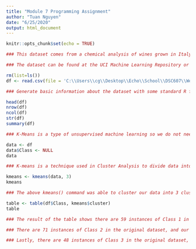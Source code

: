 ---
title: "Module 7 Programming Assignment"
author: "Tuan Nguyen"
date: "6/25/2020"
output: html_document
---

```{r setup, include=FALSE}
knitr::opts_chunk$set(echo = TRUE)
```


```{r IMPORT DATASET}
### This dataset comes from a chemical analysis of wines grown in Italy but derived from three different cultivars. I will use unsupervised machine learning (K-Means Clustering) to identify which of the three cultivars each data instance would be clusted in.

### The dataset can be found at the UCI Machine Learning Repository or at this link: https://archive.ics.uci.edu/ml/datasets/Wine

rm(list=ls())
df <- read.csv(file = 'C:\\Users\\cg\\Desktop\\Echo\\School\\DSC607\\Week 7\\wine.csv')
```

```{r BASIC INFO}
### Generate basic information about the dataset with some standard R functions

head(df)
nrow(df)
ncol(df)
str(df)
summary(df)
```

```{r Preprocessing}
### K-Means is a type of unsupervised machine learning so we do not need the "Class" attribute in our data. A new data frame called "data" is created without this "Class" atribute.

data <- df
data$Class <- NULL
data
```


``` {R K Means}
### K-means is a technique used in Cluster Analysis to divide data into clusters that are meaningful or useful. The goal of K-means and cluster analysis, in general, is to group data objects in clusters so the objects within a cluster are similar to each other while different from objects in other clusters. In R, we would use the kmeans() command, with two arguments. The first argument is the name of our data frame, and the second argument is the number of clusters we would like to cluster our data into. Since our original dataset contained three different classes, we will cluster our data into three different clusters

kmeans <- kmeans(data, 3)
kmeans
```

```{r Comparisons}
### The above kmeans() command was able to cluster our data into 3 clusters of size {47, 69, 62}. We'll compare this to our original dataset with a table(). 

table <- table(df$Class, kmeans$cluster)
table
```

``` {R Table}
### The result of the table shows there are 59 instances of Class 1 in the original dataset, with our clustering algorithm grouping 46 instances in Cluster 1 and 13 instances in Cluster 2.

### There are 71 instances of Class 2 in the original dataset, and our clustering algorithm grouped 1 instance in Cluster 1, 50 instances in clsuter 2, and 20 instances in cluster 3.

### Lastly, there are 48 instances of Class 3 in the original dataset, with our clustering algorithm grouping 19 instances in Cluster 2 and 29 instances in Cluster 3.
```
